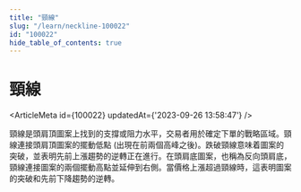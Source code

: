 ```yaml
---
title: "頸線"
slug: "/learn/neckline-100022"
id: "100022"
hide_table_of_contents: true
---
```



# 頸線

<ArticleMeta id={100022} updatedAt={'2023-09-26 13:58:47'} />
<div className='border-solid border-b border-t-0 my-4 border-[var(--ifm-color-gray-300)]' />

頸線是頭肩頂圖案上找到的支撐或阻力水平，交易者用於確定下單的戰略區域。頸線連接頭肩頂圖案的擺動低點 (出現在前兩個高峰之後)。跌破頸線意味着圖案的突破，並表明先前上漲趨勢的逆轉正在進行。在頭肩底圖案，也稱為反向頭肩底，頸線連接圖案的兩個擺動高點並延伸到右側。當價格上漲超過頸線時，這表明圖案的突破和先前下降趨勢的逆轉。
